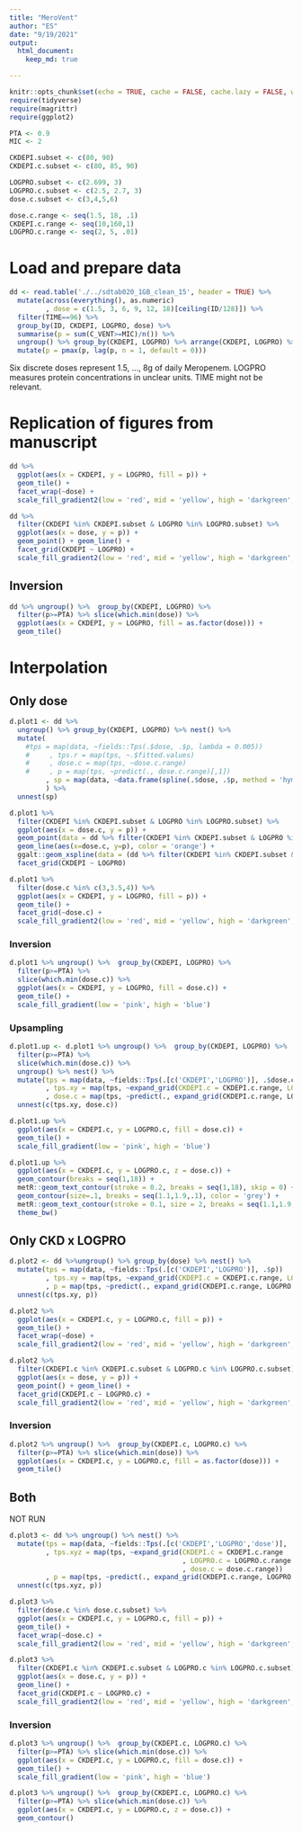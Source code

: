 ```yaml
---
title: "MeroVent"
author: "ES"
date: "9/19/2021"
output:
  html_document:
    keep_md: true

---
```


```r
knitr::opts_chunk$set(echo = TRUE, cache = FALSE, cache.lazy = FALSE, warning = FALSE, message = FALSE)
require(tidyverse)
require(magrittr)
require(ggplot2)

PTA <- 0.9
MIC <- 2

CKDEPI.subset <- c(80, 90)
CKDEPI.c.subset <- c(80, 85, 90)

LOGPRO.subset <- c(2.699, 3)
LOGPRO.c.subset <- c(2.5, 2.7, 3)
dose.c.subset <- c(3,4,5,6)

dose.c.range <- seq(1.5, 18, .1)
CKDEPI.c.range <- seq(10,160,1)
LOGPRO.c.range <- seq(2, 5, .01)
```

# Load and prepare data

```r
dd <- read.table('./../sdtab020_1GB_clean_15', header = TRUE) %>%
  mutate(across(everything(), as.numeric)
         , dose = c(1.5, 3, 6, 9, 12, 18)[ceiling(ID/128)]) %>% 
  filter(TIME==96) %>% 
  group_by(ID, CKDEPI, LOGPRO, dose) %>% 
  summarise(p = sum(C_VENT>=MIC)/n()) %>% 
  ungroup() %>% group_by(CKDEPI, LOGPRO) %>% arrange(CKDEPI, LOGPRO) %>%
  mutate(p = pmax(p, lag(p, n = 1, default = 0)))
```

Six discrete doses represent 1.5, ..., 8g of daily Meropenem. LOGPRO measures protein concentrations in unclear units. TIME might not be relevant.

# Replication of figures from manuscript
```r
dd %>% 
  ggplot(aes(x = CKDEPI, y = LOGPRO, fill = p)) +
  geom_tile() +
  facet_wrap(~dose) +
  scale_fill_gradient2(low = 'red', mid = 'yellow', high = 'darkgreen', midpoint = .5)

dd %>% 
  filter(CKDEPI %in% CKDEPI.subset & LOGPRO %in% LOGPRO.subset) %>% 
  ggplot(aes(x = dose, y = p)) +
  geom_point() + geom_line() +
  facet_grid(CKDEPI ~ LOGPRO) +
  scale_fill_gradient2(low = 'red', mid = 'yellow', high = 'darkgreen', midpoint = .5)
```

## Inversion

```r
dd %>% ungroup() %>%  group_by(CKDEPI, LOGPRO) %>% 
  filter(p>=PTA) %>% slice(which.min(dose)) %>% 
  ggplot(aes(x = CKDEPI, y = LOGPRO, fill = as.factor(dose))) +
  geom_tile()
```


# Interpolation

## Only dose

```r
d.plot1 <- dd %>% 
  ungroup() %>% group_by(CKDEPI, LOGPRO) %>% nest() %>% 
  mutate(
    #tps = map(data, ~fields::Tps(.$dose, .$p, lambda = 0.005))
    #     , tps.r = map(tps, ~.$fitted.values)
    #     , dose.c = map(tps, ~dose.c.range)
    #     , p = map(tps, ~predict(., dose.c.range)[,1])
         , sp = map(data, ~data.frame(spline(.$dose, .$p, method = 'hyman', xout = dose.c.range)) %>% setNames(c('dose.c','p')))
         ) %>%
  unnest(sp)
```

```r
d.plot1 %>% 
  filter(CKDEPI %in% CKDEPI.subset & LOGPRO %in% LOGPRO.subset) %>% 
  ggplot(aes(x = dose.c, y = p)) +
  geom_point(data = dd %>% filter(CKDEPI %in% CKDEPI.subset & LOGPRO %in% LOGPRO.subset), aes(x=dose)) +
  geom_line(aes(x=dose.c, y=p), color = 'orange') +
  ggalt::geom_xspline(data = (dd %>% filter(CKDEPI %in% CKDEPI.subset & LOGPRO %in% LOGPRO.subset)), aes(x=dose), spline_shape = -.25, color = 'darkgreen') +
  facet_grid(CKDEPI ~ LOGPRO)

```


```r
d.plot1 %>% 
  filter(dose.c %in% c(3,3.5,4)) %>% 
  ggplot(aes(x = CKDEPI, y = LOGPRO, fill = p)) +
  geom_tile() +
  facet_grid(~dose.c) +
  scale_fill_gradient2(low = 'red', mid = 'yellow', high = 'darkgreen', midpoint = .5)

```

### Inversion

```r
d.plot1 %>% ungroup() %>%  group_by(CKDEPI, LOGPRO) %>% 
  filter(p>=PTA) %>% 
  slice(which.min(dose.c)) %>% 
  ggplot(aes(x = CKDEPI, y = LOGPRO, fill = dose.c)) +
  geom_tile() +
  scale_fill_gradient(low = 'pink', high = 'blue')
```

### Upsampling

```r
d.plot1.up <- d.plot1 %>% ungroup() %>%  group_by(CKDEPI, LOGPRO) %>% 
  filter(p>=PTA) %>% 
  slice(which.min(dose.c)) %>% 
  ungroup() %>% nest() %>% 
  mutate(tps = map(data, ~fields::Tps(.[c('CKDEPI','LOGPRO')], .$dose.c))
         , tps.xy = map(tps, ~expand_grid(CKDEPI.c = CKDEPI.c.range, LOGPRO.c = LOGPRO.c.range))
         , dose.c = map(tps, ~predict(., expand_grid(CKDEPI.c.range, LOGPRO.c.range), lambda = 0.05)[,1])) %>% 
  unnest(c(tps.xy, dose.c)) 
```

```r
d.plot1.up %>% 
  ggplot(aes(x = CKDEPI.c, y = LOGPRO.c, fill = dose.c)) +
  geom_tile() +
  scale_fill_gradient(low = 'pink', high = 'blue')

d.plot1.up %>% 
  ggplot(aes(x = CKDEPI.c, y = LOGPRO.c, z = dose.c)) +
  geom_contour(breaks = seq(1,18)) +
  metR::geom_text_contour(stroke = 0.2, breaks = seq(1,18), skip = 0) +
  geom_contour(size=.1, breaks = seq(1.1,1.9,.1), color = 'grey') +
  metR::geom_text_contour(stroke = 0.1, size = 2, breaks = seq(1.1,1.9, .1), skip = 0, color = 'black', label.placement = label_placement_fraction(frac = c(.1,.9))) +
  theme_bw()
```

## Only CKD x LOGPRO

```r
d.plot2 <- dd %>%ungroup() %>% group_by(dose) %>% nest() %>% 
  mutate(tps = map(data, ~fields::Tps(.[c('CKDEPI','LOGPRO')], .$p))
         , tps.xy = map(tps, ~expand_grid(CKDEPI.c = CKDEPI.c.range, LOGPRO.c = LOGPRO.c.range))
         , p = map(tps, ~predict(., expand_grid(CKDEPI.c.range, LOGPRO.c.range), lambda = 0.1)[,1])) %>% 
  unnest(c(tps.xy, p))

d.plot2 %>% 
  ggplot(aes(x = CKDEPI.c, y = LOGPRO.c, fill = p)) +
  geom_tile() +
  facet_wrap(~dose) +
  scale_fill_gradient2(low = 'red', mid = 'yellow', high = 'darkgreen', midpoint = .5)

d.plot2 %>% 
  filter(CKDEPI.c %in% CKDEPI.c.subset & LOGPRO.c %in% LOGPRO.c.subset) %>% 
  ggplot(aes(x = dose, y = p)) +
  geom_point() + geom_line() + 
  facet_grid(CKDEPI.c ~ LOGPRO.c) +
  scale_fill_gradient2(low = 'red', mid = 'yellow', high = 'darkgreen', midpoint = .5)
```

### Inversion

```r
d.plot2 %>% ungroup() %>%  group_by(CKDEPI.c, LOGPRO.c) %>% 
  filter(p>=PTA) %>% slice(which.min(dose)) %>% 
  ggplot(aes(x = CKDEPI.c, y = LOGPRO.c, fill = as.factor(dose))) +
  geom_tile() 
```

## Both

NOT RUN

```r
d.plot3 <- dd %>% ungroup() %>% nest() %>% 
  mutate(tps = map(data, ~fields::Tps(.[c('CKDEPI','LOGPRO','dose')], .$p))
         , tps.xyz = map(tps, ~expand_grid(CKDEPI.c = CKDEPI.c.range
                                           , LOGPRO.c = LOGPRO.c.range
                                           , dose.c = dose.c.range))
         , p = map(tps, ~predict(., expand_grid(CKDEPI.c.range, LOGPRO.c.range, dose.c.range), lambda = 0.1)[,1])) %>% 
  unnest(c(tps.xyz, p))

d.plot3 %>% 
  filter(dose.c %in% dose.c.subset) %>% 
  ggplot(aes(x = CKDEPI.c, y = LOGPRO.c, fill = p)) +
  geom_tile() +
  facet_wrap(~dose.c) +
  scale_fill_gradient2(low = 'red', mid = 'yellow', high = 'darkgreen', midpoint = .5)

d.plot3 %>% 
  filter(CKDEPI.c %in% CKDEPI.c.subset & LOGPRO.c %in% LOGPRO.c.subset) %>% 
  ggplot(aes(x = dose.c, y = p)) +
  geom_line() + 
  facet_grid(CKDEPI.c ~ LOGPRO.c) +
  scale_fill_gradient2(low = 'red', mid = 'yellow', high = 'darkgreen', midpoint = .5)
```

### Inversion

```r
d.plot3 %>% ungroup() %>%  group_by(CKDEPI.c, LOGPRO.c) %>% 
  filter(p>=PTA) %>% slice(which.min(dose.c)) %>% 
  ggplot(aes(x = CKDEPI.c, y = LOGPRO.c, fill = dose.c)) +
  geom_tile() +
  scale_fill_gradient(low = 'pink', high = 'blue')

d.plot3 %>% ungroup() %>%  group_by(CKDEPI.c, LOGPRO.c) %>% 
  filter(p>=PTA) %>% slice(which.min(dose.c)) %>% 
  ggplot(aes(x = CKDEPI.c, y = LOGPRO.c, z = dose.c)) +
  geom_contour()
```

